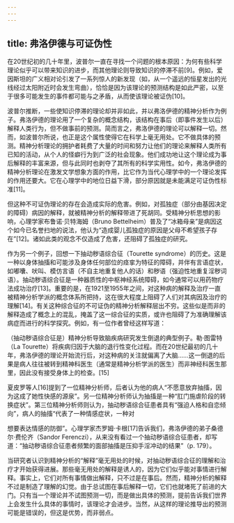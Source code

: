 ```yaml
---
---
---
```

title: 弗洛伊德与可证伪性
---




在20世纪初的几十年里，波普尔一直在寻找一个问题的根本原因：为何有些科学理论似乎可以带来知识的进步，而其他理论则导致知识的停滞不前[9]。例如，爱因斯坦的广义相对论引发了一系列惊人的新发现（如，从一个遥远的恒星发出的光线经过太阳附近时会发生弯曲），恰恰是因为该理论的预测结构是如此严密，以至于很多可能发生的事件都可能与之矛盾，从而使该理论被证伪[10]。

波普尔推断，一些使知识停滞的理论却并非如此，并以弗洛伊德的精神分析作为例子。弗洛伊德的理论用了一个复杂的概念结构，该结构在事后（即事件发生以后）解释人类行为，但不做事前的预测。简而言之，弗洛伊德的理论可以解释一切。然而，如波普尔所说，也正是这个属性使得它在科学上毫无用处。它不做具体的预测。精神分析理论的拥护者耗费了大量的时间和努力让他们的理论来解释人类所有已知的活动，从个人的怪癖行为到广泛的社会现象。他们成功地让这个理论成为事后解释的丰富来源，但与此同时也剥夺了其所有的科学实用性。如今，弗洛伊德的精神分析理论在激发文学想象方面的作用，比它作为当代心理学中的一个理论发挥的作用还要大。它在心理学中的地位日益下滑，部分原因就是未能满足可证伪性标准[11]。

但这种不可证伪理论的存在会造成实际的危害。例如，对孤独症（部分由基因决定的障碍）病因的解释，就被精神分析的解释带进了死胡同。受精神分析思想的影响，心理学家布鲁诺·贝特海姆（Bruno Bettelheim）普及了“冰箱母亲”是病因这个如今已名誉扫地的说法，他认为“造成婴儿孤独症的原因是父母不希望孩子存在”[12]。诸如此类的观念不仅造成了危害，还阻碍了孤独症的研究。

作为另一个例子，回想一下抽动秽语综合征（Tourette syndrome）的历史。这是一种以身体抽搐和可能涉及身体任何部位的痉挛为特征的障碍，并伴有言语症状，如嘟囔、吠叫、模仿言语（不自主地重复他人的话）和秽语（强迫性地重复淫秽词语）。抽动秽语综合征是一种器质性的中枢神经系统障碍，如今通常可以用药物疗法成功治疗[13]。重要的是，在1921至1955年之间，对这种病的解释及治疗一直被精神分析学派的概念体系所把持，这在很大程度上阻碍了人们对其病因及治疗的理解[14]。有关这种综合征的不可证伪的精神分析解释层出不穷。这些似是而非的解释造成了概念上的混乱，掩盖了这一综合征的实质，或许也阻碍了为准确理解该病症而进行的科学探究。例如，有一位作者曾经这样写道：

（抽动秽语综合征是）精神分析导致脑疾病研究发生倒退的典型例子。勒·图雷特（La Tourette）将疾病归因于大脑的退行性变化过程。而在20世纪最初的几十年，弗洛伊德的理论开始流行后，对这种病的关注就偏离了大脑……这一倒退的后果是病人往往被转到精神科医生（通常是精神分析学派的医生）而非神经科医生那里，因此没有接受身体上的检查。[15]

夏皮罗等人[16]提到了一位精神分析师，后者认为他的病人“不愿意放弃抽搐，因为这成了她性快感的源泉”。另一位精神分析师认为抽搐是一种“肛门施虐阶段的转换症状”。第三位精神分析师则认为，抽动秽语综合征患者具有“强迫人格和自恋倾向”，病人的抽搐“代表了一种情感症状，一种对

想要表达情感的防御”。心理学家杰罗姆·卡根[17]告诉我们，弗洛伊德的弟子桑德尔·费伦齐（Sandor Ferenczi），从来没有看过一个抽动秽语综合征患者，却写道：“抽动秽语综合征患者频繁的面部抽搐是压抑手淫冲动的结果”（p. 179）。

当研究者认识到精神分析的“解释”毫无用处的时候，对抽动秽语综合征的理解和治疗才开始获得进展。那些毫无用处的解释是诱人的，因为它们似乎能对事情进行解释。事实上，它们对所有事情做出解释，只不过是在事后。然而，精神分析的解释不过是制造了理解的幻觉。由于总试图在事后解释一切，它们也就堵死了前进的大门。只有当一个理论并不试图预测一切，而是做出具体的预测，提前告诉我们世界上会发生什么具体的事情时，该理论才会进步。当然，从这样的理论推导出的预测可能是错误的，但这是优势，而非弱点。